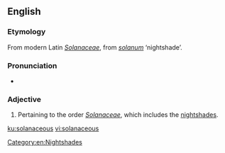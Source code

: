 ==English==

===Etymology===
From modern Latin ''[[Solanaceae]]'', from {{etyl|la|en}} ''[[solanum]]'' ‘nightshade’.

===Pronunciation===
* {{IPA|/sɒləˈneɪʃəs/|lang=en}}

===Adjective===
{{en-adj}}

# {{context|botany|lang=en}} Pertaining to the order ''[[Solanaceae]]'', which includes the [[nightshades]].

[[Category:en:Nightshades]]

[[ku:solanaceous]]
[[vi:solanaceous]]